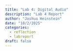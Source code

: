 ```yaml
---
title: "Lab 4: Digital Audio"
description: "Lab 4 Report"
author: "Joshua Heinstein"
date: "10/2/2025"
categories:
  - reflection
  - labreport
draft: false
---
```

